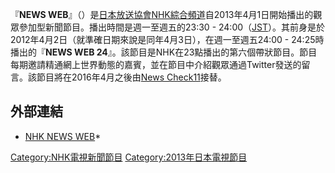 『'''NEWS WEB'''』（{{lang|ja|ニュース・ウェブ}}）是[[日本放送協會|日本放送協會]][[NHK綜合頻道|NHK綜合頻道]]自2013年4月1日開始播出的觀眾參加型新聞節目。播出時間是週一至週五的23:30 - 24:00（[[日本標準時間|JST]]）。其前身是於2012年4月2日（就準確日期來說是同年4月3日），在週一至週五24:00 - 24:25時播出的『'''NEWS WEB 24'''』。該節目是NHK在23點播出的第六個帶狀節目。節目每期邀請精通網上世界動態的嘉賓，並在節目中介紹觀眾通過Twitter發送的留言。該節目將在2016年4月之後由[[News_Check11|News Check11]]接替。

== 外部連結 ==
* [http://www.nhk.or.jp/news NHK NEWS WEB]*{{Wayback|url=http://www.nhk.or.jp/news |date=20140330140350 }}

[[Category:NHK電視新聞節目|Category:NHK電視新聞節目]]
[[Category:2013年日本電視節目|Category:2013年日本電視節目]]
